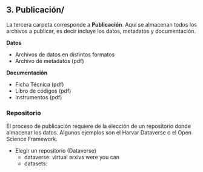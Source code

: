 ## <i class="fa fa-folder-open" aria-hidden="true"></i> 3. Publicación/ {-}



La tercera carpeta corresponde a **Publicación**. Aquí se almacenan todos los archivos a publicar, es decir incluye los datos, metadatos y documentación. 




**Datos**

* Archivos de datos en distintos formatos
* Archivo de metadatos (pdf)

**Documentación**
 
* Ficha Técnica (pdf)
* Libro de códigos (pdf)
* Instrumentos (pdf)


### <i class="fa fa-archive" aria-hidden="true"></i>  Repositorio {-} 

El proceso de publicación requiere de la elección de un repositorio donde almacenar los datos. Algunos ejemplos son el Harvar Dataverse o el Open Science Framework. 


* Elegir un repositorio (Dataverse)
  * dataverse: virtual arxivs were you can
  * datasets:  
